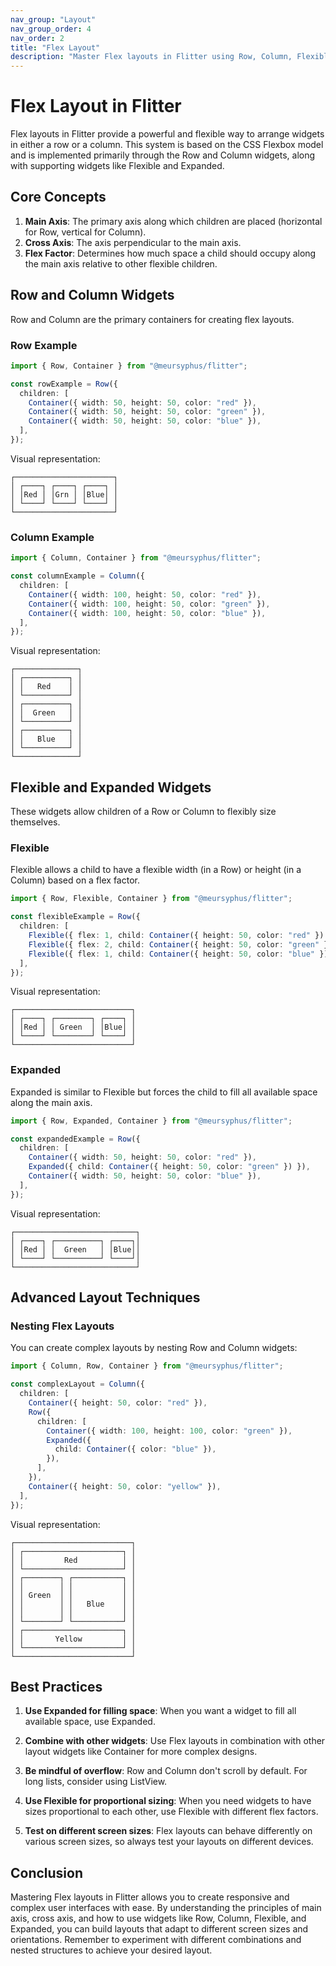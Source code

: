 ```yaml
---
nav_group: "Layout"
nav_group_order: 4
nav_order: 2
title: "Flex Layout"
description: "Master Flex layouts in Flitter using Row, Column, Flexible, and Expanded widgets"
---
```


# Flex Layout in Flitter

Flex layouts in Flitter provide a powerful and flexible way to arrange widgets in either a row or a column. This system is based on the CSS Flexbox model and is implemented primarily through the Row and Column widgets, along with supporting widgets like Flexible and Expanded.

## Core Concepts

1. **Main Axis**: The primary axis along which children are placed (horizontal for Row, vertical for Column).
2. **Cross Axis**: The axis perpendicular to the main axis.
3. **Flex Factor**: Determines how much space a child should occupy along the main axis relative to other flexible children.

## Row and Column Widgets

Row and Column are the primary containers for creating flex layouts.

### Row Example

```typescript
import { Row, Container } from "@meursyphus/flitter";

const rowExample = Row({
  children: [
    Container({ width: 50, height: 50, color: "red" }),
    Container({ width: 50, height: 50, color: "green" }),
    Container({ width: 50, height: 50, color: "blue" }),
  ],
});
```

Visual representation:

```
┌──────────────────────┐
│ ┌────┐ ┌────┐ ┌────┐ │
│ │Red │ │Grn │ │Blue│ │
│ └────┘ └────┘ └────┘ │
└──────────────────────┘
```

### Column Example

```typescript
import { Column, Container } from "@meursyphus/flitter";

const columnExample = Column({
  children: [
    Container({ width: 100, height: 50, color: "red" }),
    Container({ width: 100, height: 50, color: "green" }),
    Container({ width: 100, height: 50, color: "blue" }),
  ],
});
```

Visual representation:

```
┌──────────────┐
│ ┌──────────┐ │
│ │   Red    │ │
│ └──────────┘ │
│ ┌──────────┐ │
│ │  Green   │ │
│ └──────────┘ │
│ ┌──────────┐ │
│ │   Blue   │ │
│ └──────────┘ │
└──────────────┘
```

## Flexible and Expanded Widgets

These widgets allow children of a Row or Column to flexibly size themselves.

### Flexible

Flexible allows a child to have a flexible width (in a Row) or height (in a Column) based on a flex factor.

```typescript
import { Row, Flexible, Container } from "@meursyphus/flitter";

const flexibleExample = Row({
  children: [
    Flexible({ flex: 1, child: Container({ height: 50, color: "red" }) }),
    Flexible({ flex: 2, child: Container({ height: 50, color: "green" }) }),
    Flexible({ flex: 1, child: Container({ height: 50, color: "blue" }) }),
  ],
});
```

Visual representation:

```
┌──────────────────────────┐
│ ┌────┐ ┌────────┐ ┌────┐ │
│ │Red │ │ Green  │ │Blue│ │
│ └────┘ └────────┘ └────┘ │
└──────────────────────────┘
```

### Expanded

Expanded is similar to Flexible but forces the child to fill all available space along the main axis.

```typescript
import { Row, Expanded, Container } from "@meursyphus/flitter";

const expandedExample = Row({
  children: [
    Container({ width: 50, height: 50, color: "red" }),
    Expanded({ child: Container({ height: 50, color: "green" }) }),
    Container({ width: 50, height: 50, color: "blue" }),
  ],
});
```

Visual representation:

```
┌───────────────────────────┐
│ ┌────┐ ┌──────────┐ ┌────┐│
│ │Red │ │  Green   │ │Blue││
│ └────┘ └──────────┘ └────┘│
└───────────────────────────┘
```

## Advanced Layout Techniques

### Nesting Flex Layouts

You can create complex layouts by nesting Row and Column widgets:

```typescript
import { Column, Row, Container } from "@meursyphus/flitter";

const complexLayout = Column({
  children: [
    Container({ height: 50, color: "red" }),
    Row({
      children: [
        Container({ width: 100, height: 100, color: "green" }),
        Expanded({
          child: Container({ color: "blue" }),
        }),
      ],
    }),
    Container({ height: 50, color: "yellow" }),
  ],
});
```

Visual representation:

```
┌──────────────────────────┐
│ ┌──────────────────────┐ │
│ │         Red          │ │
│ └──────────────────────┘ │
│ ┌────────┐ ┌───────────┐ │
│ │        │ │           │ │
│ │ Green  │ │           │ │
│ │        │ │   Blue    │ │
│ │        │ │           │ │
│ └────────┘ └───────────┘ │
│ ┌──────────────────────┐ │
│ │       Yellow         │ │
│ └──────────────────────┘ │
└──────────────────────────┘
```

## Best Practices

1. **Use Expanded for filling space**: When you want a widget to fill all available space, use Expanded.

2. **Combine with other widgets**: Use Flex layouts in combination with other layout widgets like Container for more complex designs.

3. **Be mindful of overflow**: Row and Column don't scroll by default. For long lists, consider using ListView.

4. **Use Flexible for proportional sizing**: When you need widgets to have sizes proportional to each other, use Flexible with different flex factors.

5. **Test on different screen sizes**: Flex layouts can behave differently on various screen sizes, so always test your layouts on different devices.

## Conclusion

Mastering Flex layouts in Flitter allows you to create responsive and complex user interfaces with ease. By understanding the principles of main axis, cross axis, and how to use widgets like Row, Column, Flexible, and Expanded, you can build layouts that adapt to different screen sizes and orientations. Remember to experiment with different combinations and nested structures to achieve your desired layout.
